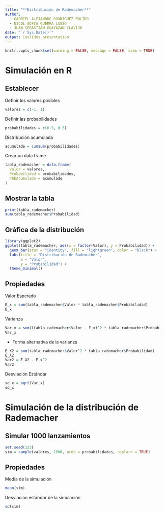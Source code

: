 ```yaml
---
title: "**Distribución de Rademacher**"
author: 
  - GABRIEL ALEJANDRO RODRIGUEZ PULIDO  
  - NICOL SOFIA GUERRA LASSO  
  - JUAN SEBASTIÁN GUAYAZÁN CLAVIJO
date: "`r Sys.Date()`"
output: ioslides_presentation
---
```


```r
knitr::opts_chunk$set(warning = FALSE, message = FALSE, echo = TRUE)
```


# Simulación en R
## Establecer

 Definir los valores posibles
```r
valores = c(-1, 1)
```


 Definir las probabilidades
```r
probabilidades = c(0.5, 0.5)
```

 Distribución acumulada
```r
acumulado = cumsum(probabilidades)
```


Crear un data frame
```r
tabla_rademacher = data.frame(
  Valor = valores,
  Probabilidad = probabilidades,
  PbbAcumulado = acumulado
)
```

## Mostrar la tabla
```r
print(tabla_rademacher)
sum(tabla_rademacher$Probabilidad)
```

## Gráfica de la distribución
```r
library(ggplot2)
ggplot(tabla_rademacher, aes(x = factor(Valor), y = Probabilidad)) +
  geom_bar(stat = "identity", fill = "lightgreen", color = "black") +
  labs(title = "Distribución de Rademacher",
       x = "Valor",
       y = "Probabilidad") +
  theme_minimal()
```

## Propiedades 

Valor Esperado
```r
E_x = sum(tabla_rademacher$Valor * tabla_rademacher$Probabilidad)
E_x
```

Varianza
```r
Var_x = sum((tabla_rademacher$Valor - E_x)^2 * tabla_rademacher$Probabilidad)
Var_x
```

- Forma alternativa de la varianza
```r
E_X2 = sum(tabla_rademacher$Valor^2 * tabla_rademacher$Probabilidad)
E_X2
Var2 = E_X2 - E_x^2
Var2
```

Desviación Estándar
```r
sd_x = sqrt(Var_x)
sd_x
```

# Simulación de la distribución de Rademacher

## Simular 1000 lanzamientos
```r
set.seed(123)
sim = sample(valores, 1000, prob = probabilidades, replace = TRUE)
```

## Propiedades 

Media de la simulación
```r
mean(sim)
```

Desviación estándar de la simulación
```r
sd(sim)
```
